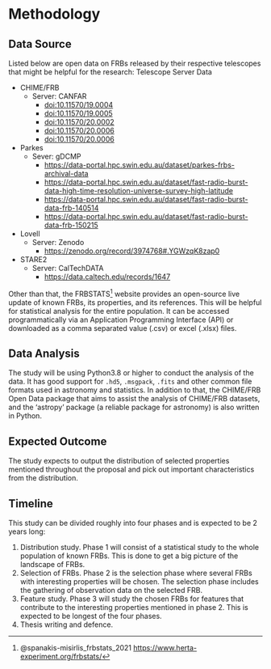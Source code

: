 # Methodology
## Data Source
<!-- TODO Beautify -->
Listed below are open data on FRBs released by their respective telescopes that might be helpful for the research:
Telescope	Server	Data

- CHIME/FRB
    * Server: CANFAR
        - [doi:10.11570/19.0004](doi:10.11570/19.0004)
        - [doi:10.11570/19.0005](doi:10.11570/19.0005)
        - [doi:10.11570/20.0002](doi:10.11570/20.0002)
        - [doi:10.11570/20.0006](doi:10.11570/20.0006)
        - [doi:10.11570/20.0006](doi:10.11570/20.0006)
        <!-- TODO Link to data paper -->
- Parkes
    * Sever: gDCMP	
        - [https://data-portal.hpc.swin.edu.au/dataset/parkes-frbs-archival-data](https://data-portal.hpc.swin.edu.au/dataset/parkes-frbs-archival-data)
        - [https://data-portal.hpc.swin.edu.au/dataset/fast-radio-burst-data-high-time-resolution-universe-survey-high-latitude](https://data-portal.hpc.swin.edu.au/dataset/fast-radio-burst-data-high-time-resolution-universe-survey-high-latitude)
        - [https://data-portal.hpc.swin.edu.au/dataset/fast-radio-burst-data-frb-140514](https://data-portal.hpc.swin.edu.au/dataset/fast-radio-burst-data-frb-140514)
        - [https://data-portal.hpc.swin.edu.au/dataset/fast-radio-burst-data-frb-150215](https://data-portal.hpc.swin.edu.au/dataset/fast-radio-burst-data-frb-150215)
        <!-- TODO Link to data paper -->
- Lovell
    * Server: Zenodo
        - [https://zenodo.org/record/3974768#.YGWzqK8zap0](https://zenodo.org/record/3974768#.YGWzqK8zap0)
        <!-- TODO Link to data paper -->
- STARE2
    * Server: CalTechDATA
        - [https://data.caltech.edu/records/1647](https://data.caltech.edu/records/1647)
        <!-- TODO Link to data paper -->


Other than that, the FRBSTATS^[@spanakis-misirlis_frbstats_2021 [https://www.herta-experiment.org/frbstats/](https://www.herta-experiment.org/frbstats/)] website provides an open-source live update of known FRBs, its properties, and its references. This will be helpful for statistical analysis for the entire population. It can be accessed programmatically via an Application Programming Interface (API) or downloaded as a comma separated value (.csv) or excel (.xlsx) files.

## Data Analysis
The study will be using Python3.8 or higher to conduct the analysis of the data. It has good support for `.hd5`, `.msgpack`, `.fits` and other common file formats used in astronomy and statistics. In addition to that, the CHIME/FRB Open Data package that aims to assist the analysis of CHIME/FRB datasets, and the ‘astropy’ package (a reliable package for astronomy) is also written in Python.

## Expected Outcome
The study expects to output the distribution of selected properties mentioned throughout the proposal and pick out important characteristics from the distribution.

## Timeline
This study can be divided roughly into four phases and is expected to be 2 years long:

1.	Distribution study. Phase 1 will consist of a statistical study to the whole population of known FRBs. This is done to get a big picture of the landscape of FRBs.
2.	Selection of FRBs. Phase 2 is the selection phase where several FRBs with interesting properties will be chosen. The selection phase includes the gathering of observation data on the selected FRB.
3.	Feature study. Phase 3 will study the chosen FRBs for features that contribute to the interesting properties mentioned in phase 2. This is expected to be longest of the four phases.
4.	Thesis writing and defence.

<!-- TODO Gantt Chart Here refer https://mermaid-js.github.io/mermaid/#/gantt -->
<!-- ? DO we have to? -->